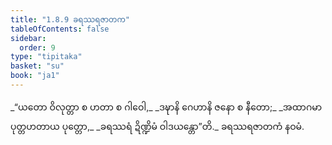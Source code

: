 ```yaml
---
title: "1.8.9 ခရဿရဇာတက"
tableOfContents: false
sidebar:
  order: 9
type: "tipitaka"
basket: "su"
book: "ja1"
---
```



<DynamicBreadcrumb />

<Division number="79" book="ja1" e="ch" v="22" p="19">

<Paragraph number="174" type="verses" book="ja1">
_“ယတော ဝိလုတ္တာ စ ဟတာ စ ဂါဝေါ,_  
_ဒဍ္ဎာနိ ဂေဟာနိ ဇနော စ နီတော;_  
_အထာဂမာ ပုတ္တဟတာယ ပုတ္တော,_  
_ခရဿရံ ဍိဏ္ဍိမံ ဝါဒယန္တော”တိ._  


</Paragraph>
</Division>

<Paragraph number="175" type="center" book="ja1">
ခရဿရဇာတကံ နဝမံ.
</Paragraph>